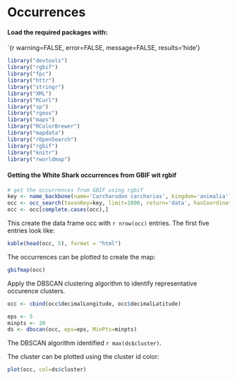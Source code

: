 # Occurrences

#### Load the required packages with:

`` `{r warning=FALSE, error=FALSE, message=FALSE, results='hide'}

```r
library("devtools")
library("rgbif")
library("fpc")
library("httr")
library("stringr")
library("XML")
library("RCurl")
library("sp")
library("rgeos") 
library("maps") 
library("RColorBrewer")
library("mapdata") 
library("rOpenSearch")
library("rgbif")
library("knitr")
library("rworldmap")
```

#### Getting the White Shark occurrences from GBIF wit rgbif

```r
# get the occurrences from GBIF using rgbif
key <- name_backbone(name='Carcharodon carcharias', kingdom='animalia')$speciesKey
occ <- occ_search(taxonKey=key, limit=1000, return='data', hasCoordinate=TRUE)
occ <- occ[complete.cases(occ),]
```

This create the data frame occ with `r nrow(occ)` entries. The first five entries look like:

```r
kable(head(occ, 5), format = "html")
```

The occurrences can be plotted to create the map:

```r
gbifmap(occ)
```

Apply the DBSCAN clustering algorithm to identify representative occurence clusters.

```r
occ <- cbind(occ$decimalLongitude, occ$decimalLatitude)

eps <- 5
minpts <- 20
ds <- dbscan(occ, eps=eps, MinPts=minpts)
```

The DBSCAN algorithm identified `r max(ds$cluster)`.

The cluster can be plotted using the cluster id color:

```r
plot(occ, col=ds$cluster)
```
